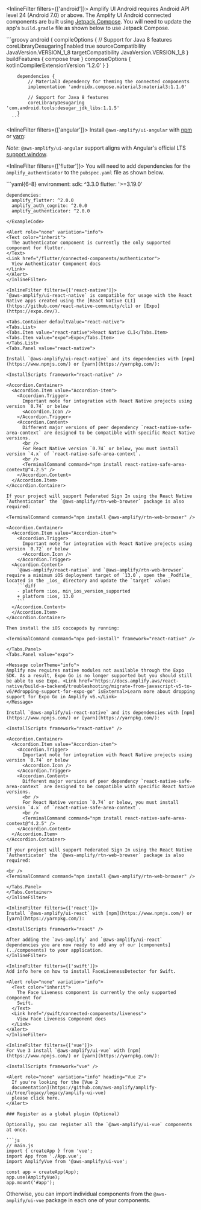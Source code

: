 
<InlineFilter filters={['android']}>
  Amplify UI Android requires Android API level 24 (Android 7.0) or above. The Amplify UI Android connected components are built using [Jetpack Compose](https://developer.android.com/jetpack/compose). You will need to update the app's `build.gradle` file as shown below to use Jetpack Compose.

  <ExampleCode>
      ```groovy
        android {
            compileOptions {
                // Support for Java 8 features
                coreLibraryDesugaringEnabled true
                sourceCompatibility JavaVersion.VERSION_1_8
                targetCompatibility JavaVersion.VERSION_1_8
            }
            buildFeatures {
                compose true
            }
            composeOptions {
              kotlinCompilerExtensionVersion '1.2.0'
            }
        }
        
        dependencies {
            // Material3 dependency for theming the connected components
            implementation 'androidx.compose.material3:material3:1.1.0'
                                
            // Support for Java 8 features
            coreLibraryDesugaring 'com.android.tools:desugar_jdk_libs:1.1.5'
        }
      ```
  </ExampleCode>
</InlineFilter>

<InlineFilter filters={['angular']}>
  Install `@aws-amplify/ui-angular` with [npm](https://www.npmjs.com/) or [yarn](https://yarnpkg.com/):

  <InstallScripts framework="angular" />

  *Note*: `@aws-amplify/ui-angular` support aligns with Angular's official LTS [support window](https://angular.io/guide/releases#actively-supported-versions).
</InlineFilter>

<InlineFilter filters={['flutter']}>
  You will need to add dependencies for the `amplify_authenticator` to the `pubspec.yaml` file as shown below.

  <ExampleCode>
  ```yaml{6-8}
    environment:
      sdk: ^3.3.0
      flutter: '>=3.19.0'

    dependencies:
      amplify_flutter: ^2.0.0
      amplify_auth_cognito: ^2.0.0
      amplify_authenticator: ^2.0.0
  ```
  </ExampleCode>

  <Alert role="none" variation="info">
  <Text color="inherit">
    The authenticator component is currently the only supported component for flutter.
  </Text>
  <Link href="/flutter/connected-components/authenticator">
    View Authenticator Component docs
  </Link>
  </Alert>
</InlineFilter>

<InlineFilter filters={['react-native']}>
  `@aws-amplify/ui-react-native` is compatible for usage with the React Native apps created using the [React Native CLI](https://github.com/react-native-community/cli) or [Expo](https://expo.dev/).

  <Tabs.Container defaultValue="react-native">
  <Tabs.List>
  <Tabs.Item value="react-native">React Native CLI</Tabs.Item>
  <Tabs.Item value="expo">Expo</Tabs.Item>
  </Tabs.List>
  <Tabs.Panel value="react-native">

  Install `@aws-amplify/ui-react-native` and its dependencies with [npm](https://www.npmjs.com/) or [yarn](https://yarnpkg.com/):

  <InstallScripts framework="react-native" />

  <Accordion.Container>
    <Accordion.Item value="Accordion-item">
      <Accordion.Trigger>
        Important note for integration with React Native projects using version `0.74` or below
        <Accordion.Icon />
      </Accordion.Trigger>
      <Accordion.Content>
        Different major versions of peer dependency `react-native-safe-area-context` are designed to be compatible with specific React Native versions.
        <br />
        For React Native version `0.74` or below, you must install version `4.x` of `react-native-safe-area-context`.
        <br />
        <TerminalCommand command="npm install react-native-safe-area-context@^4.2.5" />
      </Accordion.Content>
    </Accordion.Item>
  </Accordion.Container>

  If your project will support Federated Sign In using the React Native `Authenticator` the `@aws-amplify/rtn-web-browser` package is also required:

  <TerminalCommand command="npm install @aws-amplify/rtn-web-browser" />

  <Accordion.Container>
    <Accordion.Item value="Accordion-item">
      <Accordion.Trigger>
        Important note for integration with React Native projects using version `0.72` or below
        <Accordion.Icon />
      </Accordion.Trigger>
    <Accordion.Content>
      `@aws-amplify/react-native` and `@aws-amplify/rtn-web-browser` require a minimum iOS deployment target of `13.0`, open the _Podfile_ located in the _ios_ directory and update the `target` value:
      ```diff
      - platform :ios, min_ios_version_supported
      + platform :ios, 13.0
      ```
    </Accordion.Content>
    </Accordion.Item>
  </Accordion.Container>

  Then install the iOS cocoapods by running:

  <TerminalCommand command="npx pod-install" framework="react-native" />

  </Tabs.Panel>
  <Tabs.Panel value="expo">

  <Message colorTheme="info">
  Amplify now requires native modules not available through the Expo SDK. As a result, Expo Go is no longer supported but you should still be able to use Expo. <Link href="https://docs.amplify.aws/react-native/build-a-backend/troubleshooting/migrate-from-javascript-v5-to-v6/#dropping-support-for-expo-go" isExternal>Learn more about dropping support for Expo Go in Amplify v6.</Link>
  </Message>

  Install `@aws-amplify/ui-react-native` and its dependencies with [npm](https://www.npmjs.com/) or [yarn](https://yarnpkg.com/):

  <InstallScripts framework="react-native" />

  <Accordion.Container>
    <Accordion.Item value="Accordion-item">
      <Accordion.Trigger>
        Important note for integration with React Native projects using version `0.74` or below
        <Accordion.Icon />
      </Accordion.Trigger>
      <Accordion.Content>
        Different major versions of peer dependency `react-native-safe-area-context` are designed to be compatible with specific React Native versions.
        <br />
        For React Native version `0.74` or below, you must install version `4.x` of `react-native-safe-area-context`.
        <br />
        <TerminalCommand command="npm install react-native-safe-area-context@^4.2.5" />
      </Accordion.Content>
    </Accordion.Item>
  </Accordion.Container>

  If your project will support Federated Sign In using the React Native `Authenticator` the `@aws-amplify/rtn-web-browser` package is also required:

  <br />
  <TerminalCommand command="npm install @aws-amplify/rtn-web-browser" />

  </Tabs.Panel>
  </Tabs.Container>
</InlineFilter>

<InlineFilter filters={['react']}>
  Install `@aws-amplify/ui-react` with [npm](https://www.npmjs.com/) or [yarn](https://yarnpkg.com/):

  <InstallScripts framework="react" />

  After adding the `aws-amplify` and `@aws-amplify/ui-react` dependencies you are now ready to add any of our [components](../components) to your application.
</InlineFilter>

<InlineFilter filters={['swift']}>
  Add info here on how to install FaceLivenessDetector for Swift.

  <Alert role="none" variation="info">
    <Text color="inherit">
      The Face Liveness component is currently the only supported component for
      Swift.
    </Text>
    <Link href="/swift/connected-components/liveness">
      View Face Liveness Component docs
    </Link>
  </Alert>
</InlineFilter>

<InlineFilter filters={['vue']}>
  For Vue 3 install `@aws-amplify/ui-vue` with [npm](https://www.npmjs.com/) or [yarn](https://yarnpkg.com/):

  <InstallScripts framework="vue" />

  <Alert role="none" variation="info" heading="Vue 2">
    If you're looking for the [Vue 2
    documentation](https://github.com/aws-amplify/amplify-ui/tree/legacy/legacy/amplify-ui-vue)
    please click here.
  </Alert>

  ### Register as a global plugin (Optional)

  Optionally, you can register all the `@aws-amplify/ui-vue` components at once.

  ```js
  // main.js
  import { createApp } from 'vue';
  import App from './App.vue';
  import AmplifyVue from '@aws-amplify/ui-vue';

  const app = createApp(App);
  app.use(AmplifyVue);
  app.mount('#app');
  ```

  Otherwise, you can import individual components from the `@aws-amplify/ui-vue` package in each one of your components.
</InlineFilter>
